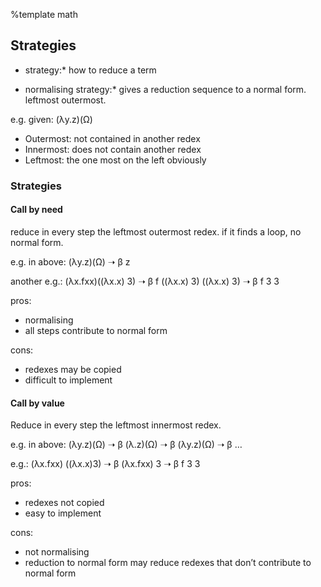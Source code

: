 %template math
== Strategies ==
*strategy:* how to reduce a term

*normalising strategy:* gives a reduction sequence to a normal form. leftmost outermost.

e.g. given: (λy.z)(Ω)

{{local:../img/strategies.png|Strategies|style="max-width:50vw;max-height:30vh"}}

* Outermost: not contained in another redex
* Innermost: does not contain another redex
* Leftmost: the one most on the left obviously

=== Strategies ===
==== Call by need ====
reduce in every step the leftmost outermost redex. if it finds a loop, no normal form.

e.g. in above: (λy.z)(Ω) ➝ β z

another e.g.: (λx.fxx)((λx.x) 3) ➝ β f ((λx.x) 3) ((λx.x) 3) ➝ β f 3 3

pros:
* normalising
* all steps contribute to normal form

cons:
* redexes may be copied
* difficult to implement

==== Call by value ====
Reduce in every step the leftmost innermost redex.

e.g. in above: (λy.z)(Ω) ➝ β (λ.z)(Ω) ➝ β (λy.z)(Ω) ➝ β …

e.g.: (λx.fxx) ((λx.x)3) ➝ β (λx.fxx) 3 ➝ β f 3 3

pros:
* redexes not copied
* easy to implement

cons:
* not normalising
* reduction to normal form may reduce redexes that don’t contribute to normal form

